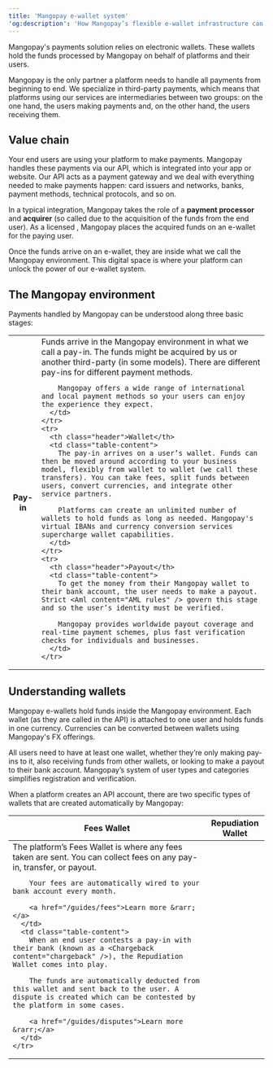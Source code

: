 ```yaml
---
title: 'Mangopay e-wallet system'  
'og:description': 'How Mangopay’s flexible e-wallet infrastructure can supercharge your payment flows.'  
---
```

  
  

Mangopay's payments solution relies on electronic wallets. These wallets hold the funds processed by Mangopay on behalf of platforms and their users.  

Mangopay is the only partner a platform needs to handle all payments from beginning to end. We specialize in third-party payments, which means that platforms using our services are intermediaries between two groups: on the one hand, the users making payments and, on the other hand, the users receiving them.

## Value chain  

Your end users are using your platform to make payments. Mangopay handles these payments via our API, which is integrated into your app or website. Our API acts as a payment gateway and we deal with everything needed to make payments happen: card issuers and networks, banks, payment methods, technical protocols, and so on.   

In a typical integration, Mangopay takes the role of a **payment processor** and **acquirer** (so called due to the acquisition of the funds from the end user). As a licensed <Emi content="electronic money institution (EMI)" />, Mangopay places the acquired funds on an e-wallet for the paying user.  

Once the funds arrive on an e-wallet, they are inside what we call the Mangopay environment. This digital space is where your platform can unlock the power of our e-wallet system.  

## The Mangopay environment  

Payments handled by Mangopay can be understood along three basic stages:

<table class="header-column">
  <tbody>
    <tr>
      <th class="header">Pay-in</th>
      <td class="table-content">
        Funds arrive in the Mangopay environment in what we call a pay-in. The funds might be acquired by us or another third-party <Psp content="PSP" /> (in some models). There are different pay-ins for different payment methods.

        Mangopay offers a wide range of international and local payment methods so your users can enjoy the experience they expect.
      </td>
    </tr>
    <tr>
      <th class="header">Wallet</th>
      <td class="table-content">
        The pay-in arrives on a user’s wallet. Funds can then be moved around according to your business model, flexibly from wallet to wallet (we call these transfers). You can take fees, split funds between users, convert currencies, and integrate other service partners.

        Platforms can create an unlimited number of wallets to hold funds as long as needed. Mangopay's virtual IBANs and currency conversion services supercharge wallet capabilities. 
      </td>
    </tr>
    <tr>
      <th class="header">Payout</th>
      <td class="table-content">
        To get the money from their Mangopay wallet to their bank account, the user needs to make a payout. Strict <Aml content="AML rules" /> govern this stage and so the user’s identity must be verified.
        
        Mangopay provides worldwide payout coverage and real-time payment schemes, plus fast verification checks for individuals and businesses. 
      </td>
    </tr>
  </tbody>
</table>

## Understanding wallets  

Mangopay e-wallets hold funds inside the Mangopay environment. Each wallet (as they are called in the API) is attached to one user and holds funds in one currency. Currencies can be converted between wallets using Mangopay's FX offerings.  

All users need to have at least one wallet, whether they’re only making pay-ins to it, also receiving funds from other wallets, or looking to make a payout to their bank account. Mangopay’s system of user types and categories simplifies registration and verification.  

When a platform creates an API account, there are two specific types of wallets that are created automatically by Mangopay: 

<table>
  <thead>
    <tr>
      <th class="header">Fees Wallet</th>
      <th class="header">Repudiation Wallet</th>
    </tr>
  </thead>
  <tbody>
    <tr>
      <td class="table-content"> 
        The platform’s Fees Wallet is where any fees taken are sent. You can collect fees on any pay-in, transfer, or payout.  
        
        Your fees are automatically wired to your bank account every month.
        
        <a href="/guides/fees">Learn more &rarr;</a>
      </td>
      <td class="table-content"> 
        When an end user contests a pay-in with their bank (known as a <Chargeback content="chargeback" />), the Repudiation Wallet comes into play. 
        
        The funds are automatically deducted from this wallet and sent back to the user. A dispute is created which can be contested by the platform in some cases.
        
        <a href="/guides/disputes">Learn more &rarr;</a>
      </td>
    </tr>
  </tbody>
</table>